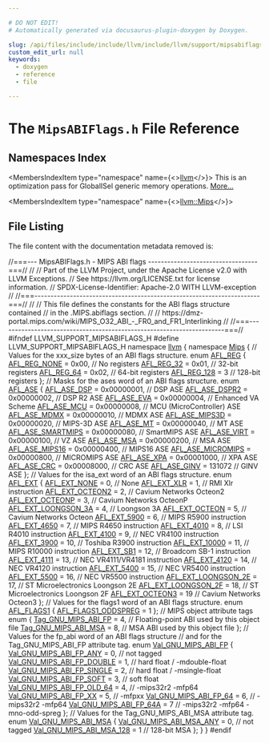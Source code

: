 ```yaml
---

# DO NOT EDIT!
# Automatically generated via docusaurus-plugin-doxygen by Doxygen.

slug: /api/files/include/include/llvm/include/llvm/support/mipsabiflags-h
custom_edit_url: null
keywords:
  - doxygen
  - reference
  - file

---
```





# The `MipsABIFlags.h` File Reference

<DoxygenPage pluginConfig={pluginConfig}>



## Namespaces Index

<MembersIndex>

<MembersIndexItem
  type="namespace"
  name={<><a href="/docs/api/namespaces/llvm">llvm</a></>}>
This is an optimization pass for GlobalISel generic memory operations. <a href="/docs/api/namespaces/llvm/#details">More...</a>
</MembersIndexItem>

<MembersIndexItem
  type="namespace"
  name={<><a href="/docs/api/namespaces/llvm/mips">llvm::Mips</a></>}>
</MembersIndexItem>

</MembersIndex>


## File Listing

The file content with the documentation metadata removed is:

<ProgramListing>

<Link id="l00001" /><CodeLine lineNumber="1"><Highlight kind="comment">//===--- MipsABIFlags.h - MIPS ABI flags ----------------------------------===//</Highlight><Highlight kind="normal"></Highlight></CodeLine>
<Link id="l00002" /><CodeLine lineNumber="2"><Highlight kind="normal"></Highlight><Highlight kind="comment">//</Highlight><Highlight kind="normal"></Highlight></CodeLine>
<Link id="l00003" /><CodeLine lineNumber="3"><Highlight kind="normal"></Highlight><Highlight kind="comment">// Part of the LLVM Project, under the Apache License v2.0 with LLVM Exceptions.</Highlight><Highlight kind="normal"></Highlight></CodeLine>
<Link id="l00004" /><CodeLine lineNumber="4"><Highlight kind="normal"></Highlight><Highlight kind="comment">// See https://llvm.org/LICENSE.txt for license information.</Highlight><Highlight kind="normal"></Highlight></CodeLine>
<Link id="l00005" /><CodeLine lineNumber="5"><Highlight kind="normal"></Highlight><Highlight kind="comment">// SPDX-License-Identifier: Apache-2.0 WITH LLVM-exception</Highlight><Highlight kind="normal"></Highlight></CodeLine>
<Link id="l00006" /><CodeLine lineNumber="6"><Highlight kind="normal"></Highlight><Highlight kind="comment">//</Highlight><Highlight kind="normal"></Highlight></CodeLine>
<Link id="l00007" /><CodeLine lineNumber="7"><Highlight kind="normal"></Highlight><Highlight kind="comment">//===----------------------------------------------------------------------===//</Highlight><Highlight kind="normal"></Highlight></CodeLine>
<Link id="l00008" /><CodeLine lineNumber="8"><Highlight kind="normal"></Highlight><Highlight kind="comment">//</Highlight><Highlight kind="normal"></Highlight></CodeLine>
<Link id="l00009" /><CodeLine lineNumber="9"><Highlight kind="normal"></Highlight><Highlight kind="comment">// This file defines the constants for the ABI flags structure contained</Highlight><Highlight kind="normal"></Highlight></CodeLine>
<Link id="l00010" /><CodeLine lineNumber="10"><Highlight kind="normal"></Highlight><Highlight kind="comment">// in the .MIPS.abiflags section.</Highlight><Highlight kind="normal"></Highlight></CodeLine>
<Link id="l00011" /><CodeLine lineNumber="11"><Highlight kind="normal"></Highlight><Highlight kind="comment">//</Highlight><Highlight kind="normal"></Highlight></CodeLine>
<Link id="l00012" /><CodeLine lineNumber="12"><Highlight kind="normal"></Highlight><Highlight kind="comment">// https://dmz-portal.mips.com/wiki/MIPS&#95;O32&#95;ABI&#95;-&#95;FR0&#95;and&#95;FR1&#95;Interlinking</Highlight><Highlight kind="normal"></Highlight></CodeLine>
<Link id="l00013" /><CodeLine lineNumber="13"><Highlight kind="normal"></Highlight><Highlight kind="comment">//</Highlight><Highlight kind="normal"></Highlight></CodeLine>
<Link id="l00014" /><CodeLine lineNumber="14"><Highlight kind="normal"></Highlight><Highlight kind="comment">//===----------------------------------------------------------------------===//</Highlight><Highlight kind="normal"></Highlight></CodeLine>
<Link id="l00015" /><CodeLine lineNumber="15"><Highlight kind="normal"></Highlight></CodeLine>
<Link id="l00016" /><CodeLine lineNumber="16"><Highlight kind="normal"></Highlight><Highlight kind="preprocessor">#ifndef LLVM&#95;SUPPORT&#95;MIPSABIFLAGS&#95;H</Highlight><Highlight kind="normal"></Highlight></CodeLine>
<Link id="l00017" /><CodeLine lineNumber="17"><Highlight kind="normal"></Highlight><Highlight kind="preprocessor">#define LLVM&#95;SUPPORT&#95;MIPSABIFLAGS&#95;H</Highlight><Highlight kind="normal"></Highlight></CodeLine>
<Link id="l00018" /><CodeLine lineNumber="18"><Highlight kind="normal"></Highlight></CodeLine>
<Link id="l00019" /><CodeLine lineNumber="19"><Highlight kind="normal"></Highlight><Highlight kind="keyword">namespace </Highlight><Highlight kind="normal"><a href="/docs/api/namespaces/llvm">llvm</a> &#123;</Highlight></CodeLine>
<Link id="l00020" /><CodeLine lineNumber="20" lineLink="/docs/api/namespaces/llvm/mips"><Highlight kind="normal"></Highlight><Highlight kind="keyword">namespace </Highlight><Highlight kind="normal"><a href="/docs/api/namespaces/llvm/mips">Mips</a> &#123;</Highlight></CodeLine>
<Link id="l00021" /><CodeLine lineNumber="21"><Highlight kind="normal"></Highlight></CodeLine>
<Link id="l00022" /><CodeLine lineNumber="22"><Highlight kind="normal"></Highlight><Highlight kind="comment">// Values for the xxx&#95;size bytes of an ABI flags structure.</Highlight><Highlight kind="normal"></Highlight></CodeLine>
<Link id="l00023" /><CodeLine lineNumber="23" lineLink="/docs/api/namespaces/llvm/mips/#a8932e6fe01883b34fe05e2a87df05213"><Highlight kind="normal"></Highlight><Highlight kind="keyword">enum</Highlight><Highlight kind="normal"> <a href="/docs/api/namespaces/llvm/mips/#a8932e6fe01883b34fe05e2a87df05213">AFL&#95;REG</a> &#123;</Highlight></CodeLine>
<Link id="l00024" /><CodeLine lineNumber="24" lineLink="/docs/api/namespaces/llvm/mips/#a8932e6fe01883b34fe05e2a87df05213a6a77b1f36e11731628af16fa996f183a"><Highlight kind="normal">  <a href="/docs/api/namespaces/llvm/mips/#a8932e6fe01883b34fe05e2a87df05213a6a77b1f36e11731628af16fa996f183a">AFL&#95;REG&#95;NONE</a> = 0x00, </Highlight><Highlight kind="comment">// No registers</Highlight><Highlight kind="normal"></Highlight></CodeLine>
<Link id="l00025" /><CodeLine lineNumber="25" lineLink="/docs/api/namespaces/llvm/mips/#a8932e6fe01883b34fe05e2a87df05213a48e3e679b8f63f7db38f56c2f6926180"><Highlight kind="normal">  <a href="/docs/api/namespaces/llvm/mips/#a8932e6fe01883b34fe05e2a87df05213a48e3e679b8f63f7db38f56c2f6926180">AFL&#95;REG&#95;32</a> = 0x01,   </Highlight><Highlight kind="comment">// 32-bit registers</Highlight><Highlight kind="normal"></Highlight></CodeLine>
<Link id="l00026" /><CodeLine lineNumber="26" lineLink="/docs/api/namespaces/llvm/mips/#a8932e6fe01883b34fe05e2a87df05213a343b92165517ca2e89a553b6b7363ae1"><Highlight kind="normal">  <a href="/docs/api/namespaces/llvm/mips/#a8932e6fe01883b34fe05e2a87df05213a343b92165517ca2e89a553b6b7363ae1">AFL&#95;REG&#95;64</a> = 0x02,   </Highlight><Highlight kind="comment">// 64-bit registers</Highlight><Highlight kind="normal"></Highlight></CodeLine>
<Link id="l00027" /><CodeLine lineNumber="27" lineLink="/docs/api/namespaces/llvm/mips/#a8932e6fe01883b34fe05e2a87df05213a3acd8bbe32fde5a61117406a80edadce"><Highlight kind="normal">  <a href="/docs/api/namespaces/llvm/mips/#a8932e6fe01883b34fe05e2a87df05213a3acd8bbe32fde5a61117406a80edadce">AFL&#95;REG&#95;128</a> = 3   </Highlight><Highlight kind="comment">// 128-bit registers</Highlight><Highlight kind="normal"></Highlight></CodeLine>
<Link id="l00028" /><CodeLine lineNumber="28"><Highlight kind="normal">&#125;;</Highlight></CodeLine>
<Link id="l00029" /><CodeLine lineNumber="29"><Highlight kind="normal"></Highlight></CodeLine>
<Link id="l00030" /><CodeLine lineNumber="30"><Highlight kind="normal"></Highlight><Highlight kind="comment">// Masks for the ases word of an ABI flags structure.</Highlight><Highlight kind="normal"></Highlight></CodeLine>
<Link id="l00031" /><CodeLine lineNumber="31" lineLink="/docs/api/namespaces/llvm/mips/#a4fbd9d77dcd9087f0a15827e302ae4c8"><Highlight kind="normal"></Highlight><Highlight kind="keyword">enum</Highlight><Highlight kind="normal"> <a href="/docs/api/namespaces/llvm/mips/#a4fbd9d77dcd9087f0a15827e302ae4c8">AFL&#95;ASE</a> &#123;</Highlight></CodeLine>
<Link id="l00032" /><CodeLine lineNumber="32" lineLink="/docs/api/namespaces/llvm/mips/#a4fbd9d77dcd9087f0a15827e302ae4c8a71f201b430c3a94f171fa57fe44c2b63"><Highlight kind="normal">  <a href="/docs/api/namespaces/llvm/mips/#a4fbd9d77dcd9087f0a15827e302ae4c8a71f201b430c3a94f171fa57fe44c2b63">AFL&#95;ASE&#95;DSP</a> = 0x00000001,       </Highlight><Highlight kind="comment">// DSP ASE</Highlight><Highlight kind="normal"></Highlight></CodeLine>
<Link id="l00033" /><CodeLine lineNumber="33" lineLink="/docs/api/namespaces/llvm/mips/#a4fbd9d77dcd9087f0a15827e302ae4c8ac920aa62fec08eb8c29d8102a2a8421e"><Highlight kind="normal">  <a href="/docs/api/namespaces/llvm/mips/#a4fbd9d77dcd9087f0a15827e302ae4c8ac920aa62fec08eb8c29d8102a2a8421e">AFL&#95;ASE&#95;DSPR2</a> = 0x00000002,     </Highlight><Highlight kind="comment">// DSP R2 ASE</Highlight><Highlight kind="normal"></Highlight></CodeLine>
<Link id="l00034" /><CodeLine lineNumber="34" lineLink="/docs/api/namespaces/llvm/mips/#a4fbd9d77dcd9087f0a15827e302ae4c8a099b349748d06664295d94b6bb9a401d"><Highlight kind="normal">  <a href="/docs/api/namespaces/llvm/mips/#a4fbd9d77dcd9087f0a15827e302ae4c8a099b349748d06664295d94b6bb9a401d">AFL&#95;ASE&#95;EVA</a> = 0x00000004,       </Highlight><Highlight kind="comment">// Enhanced VA Scheme</Highlight><Highlight kind="normal"></Highlight></CodeLine>
<Link id="l00035" /><CodeLine lineNumber="35" lineLink="/docs/api/namespaces/llvm/mips/#a4fbd9d77dcd9087f0a15827e302ae4c8afd426d385ef7bcd9ec6f607ccc44f9cb"><Highlight kind="normal">  <a href="/docs/api/namespaces/llvm/mips/#a4fbd9d77dcd9087f0a15827e302ae4c8afd426d385ef7bcd9ec6f607ccc44f9cb">AFL&#95;ASE&#95;MCU</a> = 0x00000008,       </Highlight><Highlight kind="comment">// MCU (MicroController) ASE</Highlight><Highlight kind="normal"></Highlight></CodeLine>
<Link id="l00036" /><CodeLine lineNumber="36" lineLink="/docs/api/namespaces/llvm/mips/#a4fbd9d77dcd9087f0a15827e302ae4c8a6bf18433fcec44443590cf2ae14c3fc8"><Highlight kind="normal">  <a href="/docs/api/namespaces/llvm/mips/#a4fbd9d77dcd9087f0a15827e302ae4c8a6bf18433fcec44443590cf2ae14c3fc8">AFL&#95;ASE&#95;MDMX</a> = 0x00000010,      </Highlight><Highlight kind="comment">// MDMX ASE</Highlight><Highlight kind="normal"></Highlight></CodeLine>
<Link id="l00037" /><CodeLine lineNumber="37" lineLink="/docs/api/namespaces/llvm/mips/#a4fbd9d77dcd9087f0a15827e302ae4c8a9981e605a12079c4e060ba55826dc66e"><Highlight kind="normal">  <a href="/docs/api/namespaces/llvm/mips/#a4fbd9d77dcd9087f0a15827e302ae4c8a9981e605a12079c4e060ba55826dc66e">AFL&#95;ASE&#95;MIPS3D</a> = 0x00000020,    </Highlight><Highlight kind="comment">// MIPS-3D ASE</Highlight><Highlight kind="normal"></Highlight></CodeLine>
<Link id="l00038" /><CodeLine lineNumber="38" lineLink="/docs/api/namespaces/llvm/mips/#a4fbd9d77dcd9087f0a15827e302ae4c8a18fa84bfc17bcfdec46a115ddb9882b5"><Highlight kind="normal">  <a href="/docs/api/namespaces/llvm/mips/#a4fbd9d77dcd9087f0a15827e302ae4c8a18fa84bfc17bcfdec46a115ddb9882b5">AFL&#95;ASE&#95;MT</a> = 0x00000040,        </Highlight><Highlight kind="comment">// MT ASE</Highlight><Highlight kind="normal"></Highlight></CodeLine>
<Link id="l00039" /><CodeLine lineNumber="39" lineLink="/docs/api/namespaces/llvm/mips/#a4fbd9d77dcd9087f0a15827e302ae4c8a6ec9af0f4bd721d7ea8a5274f1c7b007"><Highlight kind="normal">  <a href="/docs/api/namespaces/llvm/mips/#a4fbd9d77dcd9087f0a15827e302ae4c8a6ec9af0f4bd721d7ea8a5274f1c7b007">AFL&#95;ASE&#95;SMARTMIPS</a> = 0x00000080, </Highlight><Highlight kind="comment">// SmartMIPS ASE</Highlight><Highlight kind="normal"></Highlight></CodeLine>
<Link id="l00040" /><CodeLine lineNumber="40" lineLink="/docs/api/namespaces/llvm/mips/#a4fbd9d77dcd9087f0a15827e302ae4c8afeeb6589b6a51837e7f7aa7098d3ac54"><Highlight kind="normal">  <a href="/docs/api/namespaces/llvm/mips/#a4fbd9d77dcd9087f0a15827e302ae4c8afeeb6589b6a51837e7f7aa7098d3ac54">AFL&#95;ASE&#95;VIRT</a> = 0x00000100,      </Highlight><Highlight kind="comment">// VZ ASE</Highlight><Highlight kind="normal"></Highlight></CodeLine>
<Link id="l00041" /><CodeLine lineNumber="41" lineLink="/docs/api/namespaces/llvm/mips/#a4fbd9d77dcd9087f0a15827e302ae4c8a7177932418570e7290aaa95bd9617e39"><Highlight kind="normal">  <a href="/docs/api/namespaces/llvm/mips/#a4fbd9d77dcd9087f0a15827e302ae4c8a7177932418570e7290aaa95bd9617e39">AFL&#95;ASE&#95;MSA</a> = 0x00000200,       </Highlight><Highlight kind="comment">// MSA ASE</Highlight><Highlight kind="normal"></Highlight></CodeLine>
<Link id="l00042" /><CodeLine lineNumber="42" lineLink="/docs/api/namespaces/llvm/mips/#a4fbd9d77dcd9087f0a15827e302ae4c8a57b56674f60a294b4598198980b59c7f"><Highlight kind="normal">  <a href="/docs/api/namespaces/llvm/mips/#a4fbd9d77dcd9087f0a15827e302ae4c8a57b56674f60a294b4598198980b59c7f">AFL&#95;ASE&#95;MIPS16</a> = 0x00000400,    </Highlight><Highlight kind="comment">// MIPS16 ASE</Highlight><Highlight kind="normal"></Highlight></CodeLine>
<Link id="l00043" /><CodeLine lineNumber="43" lineLink="/docs/api/namespaces/llvm/mips/#a4fbd9d77dcd9087f0a15827e302ae4c8ab4efc99525489a36a3bb80a4f4dc3366"><Highlight kind="normal">  <a href="/docs/api/namespaces/llvm/mips/#a4fbd9d77dcd9087f0a15827e302ae4c8ab4efc99525489a36a3bb80a4f4dc3366">AFL&#95;ASE&#95;MICROMIPS</a> = 0x00000800, </Highlight><Highlight kind="comment">// MICROMIPS ASE</Highlight><Highlight kind="normal"></Highlight></CodeLine>
<Link id="l00044" /><CodeLine lineNumber="44" lineLink="/docs/api/namespaces/llvm/mips/#a4fbd9d77dcd9087f0a15827e302ae4c8a68d53fb6be7007ff6df87eb5b33cef5d"><Highlight kind="normal">  <a href="/docs/api/namespaces/llvm/mips/#a4fbd9d77dcd9087f0a15827e302ae4c8a68d53fb6be7007ff6df87eb5b33cef5d">AFL&#95;ASE&#95;XPA</a> = 0x00001000,       </Highlight><Highlight kind="comment">// XPA ASE</Highlight><Highlight kind="normal"></Highlight></CodeLine>
<Link id="l00045" /><CodeLine lineNumber="45" lineLink="/docs/api/namespaces/llvm/mips/#a4fbd9d77dcd9087f0a15827e302ae4c8ac0d37b2a57ee5b621cfa2786fc93aef0"><Highlight kind="normal">  <a href="/docs/api/namespaces/llvm/mips/#a4fbd9d77dcd9087f0a15827e302ae4c8ac0d37b2a57ee5b621cfa2786fc93aef0">AFL&#95;ASE&#95;CRC</a> = 0x00008000,       </Highlight><Highlight kind="comment">// CRC ASE</Highlight><Highlight kind="normal"></Highlight></CodeLine>
<Link id="l00046" /><CodeLine lineNumber="46" lineLink="/docs/api/namespaces/llvm/mips/#a4fbd9d77dcd9087f0a15827e302ae4c8ae5baa23599da55211319530d17c364a0"><Highlight kind="normal">  <a href="/docs/api/namespaces/llvm/mips/#a4fbd9d77dcd9087f0a15827e302ae4c8ae5baa23599da55211319530d17c364a0">AFL&#95;ASE&#95;GINV</a> = 131072       </Highlight><Highlight kind="comment">// GINV ASE</Highlight><Highlight kind="normal"></Highlight></CodeLine>
<Link id="l00047" /><CodeLine lineNumber="47"><Highlight kind="normal">&#125;;</Highlight></CodeLine>
<Link id="l00048" /><CodeLine lineNumber="48"><Highlight kind="normal"></Highlight></CodeLine>
<Link id="l00049" /><CodeLine lineNumber="49"><Highlight kind="normal"></Highlight><Highlight kind="comment">// Values for the isa&#95;ext word of an ABI flags structure.</Highlight><Highlight kind="normal"></Highlight></CodeLine>
<Link id="l00050" /><CodeLine lineNumber="50" lineLink="/docs/api/namespaces/llvm/mips/#a9b698a0509a86fc574851dd5bd9291ce"><Highlight kind="normal"></Highlight><Highlight kind="keyword">enum</Highlight><Highlight kind="normal"> <a href="/docs/api/namespaces/llvm/mips/#a9b698a0509a86fc574851dd5bd9291ce">AFL&#95;EXT</a> &#123;</Highlight></CodeLine>
<Link id="l00051" /><CodeLine lineNumber="51" lineLink="/docs/api/namespaces/llvm/mips/#a9b698a0509a86fc574851dd5bd9291cea196f248277f8d3011924540e2f2d24fe"><Highlight kind="normal">  <a href="/docs/api/namespaces/llvm/mips/#a9b698a0509a86fc574851dd5bd9291cea196f248277f8d3011924540e2f2d24fe">AFL&#95;EXT&#95;NONE</a> = 0,         </Highlight><Highlight kind="comment">// None</Highlight><Highlight kind="normal"></Highlight></CodeLine>
<Link id="l00052" /><CodeLine lineNumber="52" lineLink="/docs/api/namespaces/llvm/mips/#a9b698a0509a86fc574851dd5bd9291cea93a9c246693d56e1e7cf046d70c79de2"><Highlight kind="normal">  <a href="/docs/api/namespaces/llvm/mips/#a9b698a0509a86fc574851dd5bd9291cea93a9c246693d56e1e7cf046d70c79de2">AFL&#95;EXT&#95;XLR</a> = 1,          </Highlight><Highlight kind="comment">// RMI Xlr instruction</Highlight><Highlight kind="normal"></Highlight></CodeLine>
<Link id="l00053" /><CodeLine lineNumber="53" lineLink="/docs/api/namespaces/llvm/mips/#a9b698a0509a86fc574851dd5bd9291cea3ca1f132758ede8c57f80da62dafa6aa"><Highlight kind="normal">  <a href="/docs/api/namespaces/llvm/mips/#a9b698a0509a86fc574851dd5bd9291cea3ca1f132758ede8c57f80da62dafa6aa">AFL&#95;EXT&#95;OCTEON2</a> = 2,      </Highlight><Highlight kind="comment">// Cavium Networks Octeon2</Highlight><Highlight kind="normal"></Highlight></CodeLine>
<Link id="l00054" /><CodeLine lineNumber="54" lineLink="/docs/api/namespaces/llvm/mips/#a9b698a0509a86fc574851dd5bd9291ceab84c7e455579165e8ecb24a587adae85"><Highlight kind="normal">  <a href="/docs/api/namespaces/llvm/mips/#a9b698a0509a86fc574851dd5bd9291ceab84c7e455579165e8ecb24a587adae85">AFL&#95;EXT&#95;OCTEONP</a> = 3,      </Highlight><Highlight kind="comment">// Cavium Networks OcteonP</Highlight><Highlight kind="normal"></Highlight></CodeLine>
<Link id="l00055" /><CodeLine lineNumber="55" lineLink="/docs/api/namespaces/llvm/mips/#a9b698a0509a86fc574851dd5bd9291ceaa932c18be148ee0d5cd3828d7782ec98"><Highlight kind="normal">  <a href="/docs/api/namespaces/llvm/mips/#a9b698a0509a86fc574851dd5bd9291ceaa932c18be148ee0d5cd3828d7782ec98">AFL&#95;EXT&#95;LOONGSON&#95;3A</a> = 4,  </Highlight><Highlight kind="comment">// Loongson 3A</Highlight><Highlight kind="normal"></Highlight></CodeLine>
<Link id="l00056" /><CodeLine lineNumber="56" lineLink="/docs/api/namespaces/llvm/mips/#a9b698a0509a86fc574851dd5bd9291cea1c3f47eb898b0d30f13b4b4030a7f1a2"><Highlight kind="normal">  <a href="/docs/api/namespaces/llvm/mips/#a9b698a0509a86fc574851dd5bd9291cea1c3f47eb898b0d30f13b4b4030a7f1a2">AFL&#95;EXT&#95;OCTEON</a> = 5,       </Highlight><Highlight kind="comment">// Cavium Networks Octeon</Highlight><Highlight kind="normal"></Highlight></CodeLine>
<Link id="l00057" /><CodeLine lineNumber="57" lineLink="/docs/api/namespaces/llvm/mips/#a9b698a0509a86fc574851dd5bd9291cea9c6dfe6689c72f40cc761758d8293da7"><Highlight kind="normal">  <a href="/docs/api/namespaces/llvm/mips/#a9b698a0509a86fc574851dd5bd9291cea9c6dfe6689c72f40cc761758d8293da7">AFL&#95;EXT&#95;5900</a> = 6,         </Highlight><Highlight kind="comment">// MIPS R5900 instruction</Highlight><Highlight kind="normal"></Highlight></CodeLine>
<Link id="l00058" /><CodeLine lineNumber="58" lineLink="/docs/api/namespaces/llvm/mips/#a9b698a0509a86fc574851dd5bd9291ceafde6674251f51f25dcd15a5b9868786c"><Highlight kind="normal">  <a href="/docs/api/namespaces/llvm/mips/#a9b698a0509a86fc574851dd5bd9291ceafde6674251f51f25dcd15a5b9868786c">AFL&#95;EXT&#95;4650</a> = 7,         </Highlight><Highlight kind="comment">// MIPS R4650 instruction</Highlight><Highlight kind="normal"></Highlight></CodeLine>
<Link id="l00059" /><CodeLine lineNumber="59" lineLink="/docs/api/namespaces/llvm/mips/#a9b698a0509a86fc574851dd5bd9291cea4b4d600cba5c0f35fc8d49a894462b04"><Highlight kind="normal">  <a href="/docs/api/namespaces/llvm/mips/#a9b698a0509a86fc574851dd5bd9291cea4b4d600cba5c0f35fc8d49a894462b04">AFL&#95;EXT&#95;4010</a> = 8,         </Highlight><Highlight kind="comment">// LSI R4010 instruction</Highlight><Highlight kind="normal"></Highlight></CodeLine>
<Link id="l00060" /><CodeLine lineNumber="60" lineLink="/docs/api/namespaces/llvm/mips/#a9b698a0509a86fc574851dd5bd9291cea55e8c2819ed56a4c65daad6d4f60b7be"><Highlight kind="normal">  <a href="/docs/api/namespaces/llvm/mips/#a9b698a0509a86fc574851dd5bd9291cea55e8c2819ed56a4c65daad6d4f60b7be">AFL&#95;EXT&#95;4100</a> = 9,         </Highlight><Highlight kind="comment">// NEC VR4100 instruction</Highlight><Highlight kind="normal"></Highlight></CodeLine>
<Link id="l00061" /><CodeLine lineNumber="61" lineLink="/docs/api/namespaces/llvm/mips/#a9b698a0509a86fc574851dd5bd9291cea6fd11f33ba740090b57d775fbf78ffab"><Highlight kind="normal">  <a href="/docs/api/namespaces/llvm/mips/#a9b698a0509a86fc574851dd5bd9291cea6fd11f33ba740090b57d775fbf78ffab">AFL&#95;EXT&#95;3900</a> = 10,        </Highlight><Highlight kind="comment">// Toshiba R3900 instruction</Highlight><Highlight kind="normal"></Highlight></CodeLine>
<Link id="l00062" /><CodeLine lineNumber="62" lineLink="/docs/api/namespaces/llvm/mips/#a9b698a0509a86fc574851dd5bd9291cea24eecfcb8ab849d140eb3af27d12ac30"><Highlight kind="normal">  <a href="/docs/api/namespaces/llvm/mips/#a9b698a0509a86fc574851dd5bd9291cea24eecfcb8ab849d140eb3af27d12ac30">AFL&#95;EXT&#95;10000</a> = 11,       </Highlight><Highlight kind="comment">// MIPS R10000 instruction</Highlight><Highlight kind="normal"></Highlight></CodeLine>
<Link id="l00063" /><CodeLine lineNumber="63" lineLink="/docs/api/namespaces/llvm/mips/#a9b698a0509a86fc574851dd5bd9291cea3ef950231803c5e68a5386edf187258c"><Highlight kind="normal">  <a href="/docs/api/namespaces/llvm/mips/#a9b698a0509a86fc574851dd5bd9291cea3ef950231803c5e68a5386edf187258c">AFL&#95;EXT&#95;SB1</a> = 12,         </Highlight><Highlight kind="comment">// Broadcom SB-1 instruction</Highlight><Highlight kind="normal"></Highlight></CodeLine>
<Link id="l00064" /><CodeLine lineNumber="64" lineLink="/docs/api/namespaces/llvm/mips/#a9b698a0509a86fc574851dd5bd9291cea43a9758f62ae467566aff6b5024bb7c8"><Highlight kind="normal">  <a href="/docs/api/namespaces/llvm/mips/#a9b698a0509a86fc574851dd5bd9291cea43a9758f62ae467566aff6b5024bb7c8">AFL&#95;EXT&#95;4111</a> = 13,        </Highlight><Highlight kind="comment">// NEC VR4111/VR4181 instruction</Highlight><Highlight kind="normal"></Highlight></CodeLine>
<Link id="l00065" /><CodeLine lineNumber="65" lineLink="/docs/api/namespaces/llvm/mips/#a9b698a0509a86fc574851dd5bd9291ceaa6eec53d6da778f0c925f27b5ca9753a"><Highlight kind="normal">  <a href="/docs/api/namespaces/llvm/mips/#a9b698a0509a86fc574851dd5bd9291ceaa6eec53d6da778f0c925f27b5ca9753a">AFL&#95;EXT&#95;4120</a> = 14,        </Highlight><Highlight kind="comment">// NEC VR4120 instruction</Highlight><Highlight kind="normal"></Highlight></CodeLine>
<Link id="l00066" /><CodeLine lineNumber="66" lineLink="/docs/api/namespaces/llvm/mips/#a9b698a0509a86fc574851dd5bd9291cea164f6ba185ec040d7e0fb65bc6fd173c"><Highlight kind="normal">  <a href="/docs/api/namespaces/llvm/mips/#a9b698a0509a86fc574851dd5bd9291cea164f6ba185ec040d7e0fb65bc6fd173c">AFL&#95;EXT&#95;5400</a> = 15,        </Highlight><Highlight kind="comment">// NEC VR5400 instruction</Highlight><Highlight kind="normal"></Highlight></CodeLine>
<Link id="l00067" /><CodeLine lineNumber="67" lineLink="/docs/api/namespaces/llvm/mips/#a9b698a0509a86fc574851dd5bd9291cea98ca26a609cf63fc4fee036c390cd905"><Highlight kind="normal">  <a href="/docs/api/namespaces/llvm/mips/#a9b698a0509a86fc574851dd5bd9291cea98ca26a609cf63fc4fee036c390cd905">AFL&#95;EXT&#95;5500</a> = 16,        </Highlight><Highlight kind="comment">// NEC VR5500 instruction</Highlight><Highlight kind="normal"></Highlight></CodeLine>
<Link id="l00068" /><CodeLine lineNumber="68" lineLink="/docs/api/namespaces/llvm/mips/#a9b698a0509a86fc574851dd5bd9291cea51561be18075b1504b7874887edb69ce"><Highlight kind="normal">  <a href="/docs/api/namespaces/llvm/mips/#a9b698a0509a86fc574851dd5bd9291cea51561be18075b1504b7874887edb69ce">AFL&#95;EXT&#95;LOONGSON&#95;2E</a> = 17, </Highlight><Highlight kind="comment">// ST Microelectronics Loongson 2E</Highlight><Highlight kind="normal"></Highlight></CodeLine>
<Link id="l00069" /><CodeLine lineNumber="69" lineLink="/docs/api/namespaces/llvm/mips/#a9b698a0509a86fc574851dd5bd9291cea3a9e699c222c9fc92fa280fdf1df81a0"><Highlight kind="normal">  <a href="/docs/api/namespaces/llvm/mips/#a9b698a0509a86fc574851dd5bd9291cea3a9e699c222c9fc92fa280fdf1df81a0">AFL&#95;EXT&#95;LOONGSON&#95;2F</a> = 18, </Highlight><Highlight kind="comment">// ST Microelectronics Loongson 2F</Highlight><Highlight kind="normal"></Highlight></CodeLine>
<Link id="l00070" /><CodeLine lineNumber="70" lineLink="/docs/api/namespaces/llvm/mips/#a9b698a0509a86fc574851dd5bd9291cea0c2b862e6582bf9a6b89e85c7bfa0a1d"><Highlight kind="normal">  <a href="/docs/api/namespaces/llvm/mips/#a9b698a0509a86fc574851dd5bd9291cea0c2b862e6582bf9a6b89e85c7bfa0a1d">AFL&#95;EXT&#95;OCTEON3</a> = 19      </Highlight><Highlight kind="comment">// Cavium Networks Octeon3</Highlight><Highlight kind="normal"></Highlight></CodeLine>
<Link id="l00071" /><CodeLine lineNumber="71"><Highlight kind="normal">&#125;;</Highlight></CodeLine>
<Link id="l00072" /><CodeLine lineNumber="72"><Highlight kind="normal"></Highlight></CodeLine>
<Link id="l00073" /><CodeLine lineNumber="73"><Highlight kind="normal"></Highlight><Highlight kind="comment">// Values for the flags1 word of an ABI flags structure.</Highlight><Highlight kind="normal"></Highlight></CodeLine>
<Link id="l00074" /><CodeLine lineNumber="74" lineLink="/docs/api/namespaces/llvm/mips/#a73e4d825ca4bacae86429d1b2989d116"><Highlight kind="normal"></Highlight><Highlight kind="keyword">enum</Highlight><Highlight kind="normal"> <a href="/docs/api/namespaces/llvm/mips/#a73e4d825ca4bacae86429d1b2989d116">AFL&#95;FLAGS1</a> &#123; <a href="/docs/api/namespaces/llvm/mips/#a73e4d825ca4bacae86429d1b2989d116a86573be0f951a65e1e5bfc42f9932eed">AFL&#95;FLAGS1&#95;ODDSPREG</a> = 1 &#125;;</Highlight></CodeLine>
<Link id="l00075" /><CodeLine lineNumber="75"><Highlight kind="normal"></Highlight></CodeLine>
<Link id="l00076" /><CodeLine lineNumber="76"><Highlight kind="normal"></Highlight><Highlight kind="comment">// MIPS object attribute tags</Highlight><Highlight kind="normal"></Highlight></CodeLine>
<Link id="l00077" /><CodeLine lineNumber="77"><Highlight kind="normal"></Highlight><Highlight kind="keyword">enum</Highlight><Highlight kind="normal"> &#123;</Highlight></CodeLine>
<Link id="l00078" /><CodeLine lineNumber="78" lineLink="/docs/api/namespaces/llvm/mips/#ac68e0f12a6ab203b0ba0ae84bbbd3526aebcc55fee886a753a40f56ee0eb76937"><Highlight kind="normal">  <a href="/docs/api/namespaces/llvm/mips/#ac68e0f12a6ab203b0ba0ae84bbbd3526aebcc55fee886a753a40f56ee0eb76937">Tag&#95;GNU&#95;MIPS&#95;ABI&#95;FP</a> = 4,  </Highlight><Highlight kind="comment">// Floating-point ABI used by this object file</Highlight><Highlight kind="normal"></Highlight></CodeLine>
<Link id="l00079" /><CodeLine lineNumber="79" lineLink="/docs/api/namespaces/llvm/mips/#ac68e0f12a6ab203b0ba0ae84bbbd3526aec5727ad453e7cf54f9afde6a52a814b"><Highlight kind="normal">  <a href="/docs/api/namespaces/llvm/mips/#ac68e0f12a6ab203b0ba0ae84bbbd3526aec5727ad453e7cf54f9afde6a52a814b">Tag&#95;GNU&#95;MIPS&#95;ABI&#95;MSA</a> = 8, </Highlight><Highlight kind="comment">// MSA ABI used by this object file</Highlight><Highlight kind="normal"></Highlight></CodeLine>
<Link id="l00080" /><CodeLine lineNumber="80"><Highlight kind="normal">&#125;;</Highlight></CodeLine>
<Link id="l00081" /><CodeLine lineNumber="81"><Highlight kind="normal"></Highlight></CodeLine>
<Link id="l00082" /><CodeLine lineNumber="82"><Highlight kind="normal"></Highlight><Highlight kind="comment">// Values for the fp&#95;abi word of an ABI flags structure</Highlight><Highlight kind="normal"></Highlight></CodeLine>
<Link id="l00083" /><CodeLine lineNumber="83"><Highlight kind="normal"></Highlight><Highlight kind="comment">// and for the Tag&#95;GNU&#95;MIPS&#95;ABI&#95;FP attribute tag.</Highlight><Highlight kind="normal"></Highlight></CodeLine>
<Link id="l00084" /><CodeLine lineNumber="84" lineLink="/docs/api/namespaces/llvm/mips/#aabdf4ab465cb6344626b865ca3c4d2e8"><Highlight kind="normal"></Highlight><Highlight kind="keyword">enum</Highlight><Highlight kind="normal"> <a href="/docs/api/namespaces/llvm/mips/#aabdf4ab465cb6344626b865ca3c4d2e8">Val&#95;GNU&#95;MIPS&#95;ABI&#95;FP</a> &#123;</Highlight></CodeLine>
<Link id="l00085" /><CodeLine lineNumber="85" lineLink="/docs/api/namespaces/llvm/mips/#aabdf4ab465cb6344626b865ca3c4d2e8abc424f62b91402f78a8d6785a0c4cd69"><Highlight kind="normal">  <a href="/docs/api/namespaces/llvm/mips/#aabdf4ab465cb6344626b865ca3c4d2e8abc424f62b91402f78a8d6785a0c4cd69">Val&#95;GNU&#95;MIPS&#95;ABI&#95;FP&#95;ANY</a> = 0,    </Highlight><Highlight kind="comment">// not tagged</Highlight><Highlight kind="normal"></Highlight></CodeLine>
<Link id="l00086" /><CodeLine lineNumber="86" lineLink="/docs/api/namespaces/llvm/mips/#aabdf4ab465cb6344626b865ca3c4d2e8a6df9892e052c7f898a05fde1914edc6e"><Highlight kind="normal">  <a href="/docs/api/namespaces/llvm/mips/#aabdf4ab465cb6344626b865ca3c4d2e8a6df9892e052c7f898a05fde1914edc6e">Val&#95;GNU&#95;MIPS&#95;ABI&#95;FP&#95;DOUBLE</a> = 1, </Highlight><Highlight kind="comment">// hard float / -mdouble-float</Highlight><Highlight kind="normal"></Highlight></CodeLine>
<Link id="l00087" /><CodeLine lineNumber="87" lineLink="/docs/api/namespaces/llvm/mips/#aabdf4ab465cb6344626b865ca3c4d2e8a3be119b07bf989298900cf191181d26d"><Highlight kind="normal">  <a href="/docs/api/namespaces/llvm/mips/#aabdf4ab465cb6344626b865ca3c4d2e8a3be119b07bf989298900cf191181d26d">Val&#95;GNU&#95;MIPS&#95;ABI&#95;FP&#95;SINGLE</a> = 2, </Highlight><Highlight kind="comment">// hard float / -msingle-float</Highlight><Highlight kind="normal"></Highlight></CodeLine>
<Link id="l00088" /><CodeLine lineNumber="88" lineLink="/docs/api/namespaces/llvm/mips/#aabdf4ab465cb6344626b865ca3c4d2e8a2d7de3e71820f3a95d5c71f42c245c43"><Highlight kind="normal">  <a href="/docs/api/namespaces/llvm/mips/#aabdf4ab465cb6344626b865ca3c4d2e8a2d7de3e71820f3a95d5c71f42c245c43">Val&#95;GNU&#95;MIPS&#95;ABI&#95;FP&#95;SOFT</a> = 3,   </Highlight><Highlight kind="comment">// soft float</Highlight><Highlight kind="normal"></Highlight></CodeLine>
<Link id="l00089" /><CodeLine lineNumber="89" lineLink="/docs/api/namespaces/llvm/mips/#aabdf4ab465cb6344626b865ca3c4d2e8aa5c09c06978e6f8b59f0f78392e75d74"><Highlight kind="normal">  <a href="/docs/api/namespaces/llvm/mips/#aabdf4ab465cb6344626b865ca3c4d2e8aa5c09c06978e6f8b59f0f78392e75d74">Val&#95;GNU&#95;MIPS&#95;ABI&#95;FP&#95;OLD&#95;64</a> = 4, </Highlight><Highlight kind="comment">// -mips32r2 -mfp64</Highlight><Highlight kind="normal"></Highlight></CodeLine>
<Link id="l00090" /><CodeLine lineNumber="90" lineLink="/docs/api/namespaces/llvm/mips/#aabdf4ab465cb6344626b865ca3c4d2e8a8284ba9ded34d04545457c3be611096a"><Highlight kind="normal">  <a href="/docs/api/namespaces/llvm/mips/#aabdf4ab465cb6344626b865ca3c4d2e8a8284ba9ded34d04545457c3be611096a">Val&#95;GNU&#95;MIPS&#95;ABI&#95;FP&#95;XX</a> = 5,     </Highlight><Highlight kind="comment">// -mfpxx</Highlight><Highlight kind="normal"></Highlight></CodeLine>
<Link id="l00091" /><CodeLine lineNumber="91" lineLink="/docs/api/namespaces/llvm/mips/#aabdf4ab465cb6344626b865ca3c4d2e8af201b348b37e0d8fb55aa98d60e2e30a"><Highlight kind="normal">  <a href="/docs/api/namespaces/llvm/mips/#aabdf4ab465cb6344626b865ca3c4d2e8af201b348b37e0d8fb55aa98d60e2e30a">Val&#95;GNU&#95;MIPS&#95;ABI&#95;FP&#95;64</a> = 6,     </Highlight><Highlight kind="comment">// -mips32r2 -mfp64</Highlight><Highlight kind="normal"></Highlight></CodeLine>
<Link id="l00092" /><CodeLine lineNumber="92" lineLink="/docs/api/namespaces/llvm/mips/#aabdf4ab465cb6344626b865ca3c4d2e8aed2f8c8971249f513d175e5e0b0ab8e7"><Highlight kind="normal">  <a href="/docs/api/namespaces/llvm/mips/#aabdf4ab465cb6344626b865ca3c4d2e8aed2f8c8971249f513d175e5e0b0ab8e7">Val&#95;GNU&#95;MIPS&#95;ABI&#95;FP&#95;64A</a> = 7     </Highlight><Highlight kind="comment">// -mips32r2 -mfp64 -mno-odd-spreg</Highlight><Highlight kind="normal"></Highlight></CodeLine>
<Link id="l00093" /><CodeLine lineNumber="93"><Highlight kind="normal">&#125;;</Highlight></CodeLine>
<Link id="l00094" /><CodeLine lineNumber="94"><Highlight kind="normal"></Highlight></CodeLine>
<Link id="l00095" /><CodeLine lineNumber="95"><Highlight kind="normal"></Highlight><Highlight kind="comment">// Values for the Tag&#95;GNU&#95;MIPS&#95;ABI&#95;MSA attribute tag.</Highlight><Highlight kind="normal"></Highlight></CodeLine>
<Link id="l00096" /><CodeLine lineNumber="96" lineLink="/docs/api/namespaces/llvm/mips/#ac35b903ed1eba0d00a38202ca36c1e70"><Highlight kind="normal"></Highlight><Highlight kind="keyword">enum</Highlight><Highlight kind="normal"> <a href="/docs/api/namespaces/llvm/mips/#ac35b903ed1eba0d00a38202ca36c1e70">Val&#95;GNU&#95;MIPS&#95;ABI&#95;MSA</a> &#123;</Highlight></CodeLine>
<Link id="l00097" /><CodeLine lineNumber="97" lineLink="/docs/api/namespaces/llvm/mips/#ac35b903ed1eba0d00a38202ca36c1e70a1c54b28b1e1d92f7b0537d20b9343df3"><Highlight kind="normal">  <a href="/docs/api/namespaces/llvm/mips/#ac35b903ed1eba0d00a38202ca36c1e70a1c54b28b1e1d92f7b0537d20b9343df3">Val&#95;GNU&#95;MIPS&#95;ABI&#95;MSA&#95;ANY</a> = 0, </Highlight><Highlight kind="comment">// not tagged</Highlight><Highlight kind="normal"></Highlight></CodeLine>
<Link id="l00098" /><CodeLine lineNumber="98" lineLink="/docs/api/namespaces/llvm/mips/#ac35b903ed1eba0d00a38202ca36c1e70a3ce716ee474021d00676dd5bf6b963f0"><Highlight kind="normal">  <a href="/docs/api/namespaces/llvm/mips/#ac35b903ed1eba0d00a38202ca36c1e70a3ce716ee474021d00676dd5bf6b963f0">Val&#95;GNU&#95;MIPS&#95;ABI&#95;MSA&#95;128</a> = 1  </Highlight><Highlight kind="comment">// 128-bit MSA</Highlight><Highlight kind="normal"></Highlight></CodeLine>
<Link id="l00099" /><CodeLine lineNumber="99"><Highlight kind="normal">&#125;;</Highlight></CodeLine>
<Link id="l00100" /><CodeLine lineNumber="100"><Highlight kind="normal">&#125;</Highlight></CodeLine>
<Link id="l00101" /><CodeLine lineNumber="101"><Highlight kind="normal">&#125;</Highlight></CodeLine>
<Link id="l00102" /><CodeLine lineNumber="102"><Highlight kind="normal"></Highlight></CodeLine>
<Link id="l00103" /><CodeLine lineNumber="103"><Highlight kind="normal"></Highlight><Highlight kind="preprocessor">#endif</Highlight></CodeLine>

</ProgramListing>


</DoxygenPage>
